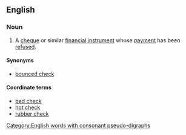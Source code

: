 ==English==

===Noun===
{{en-noun|sg=[[dishonoured]] [[bill]]}}

# {{British}} A [[cheque]] or similar [[financial instrument]] whose [[payment]] has been [[refused]].

====Synonyms====
* [[bounced check]] {{qualifier|US}}

====Coordinate terms====
* [[bad check]] {{qualifier|US}}
* [[hot check]] {{qualifier|US}}
* [[rubber check]] {{qualifier|US}}

[[Category:English words with consonant pseudo-digraphs]]